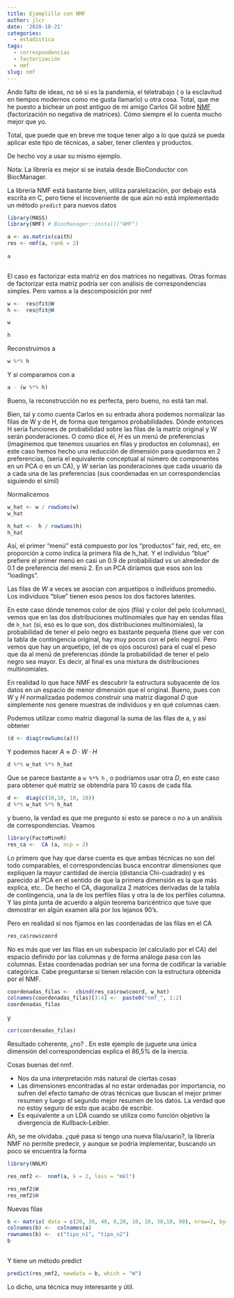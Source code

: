 ```yaml
---
title: Ejemplillo con NMF
author: jlcr
date: '2020-10-21'
categories:
  - estadística
tags:
  - correspondencias
  - factorización
  - nmf
slug: nmf
---
```


Ando falto de ideas, no sé si es la pandemia, el teletrabajo ( o la esclavitud en tiempos modernos como me gusta llamarlo) u otra cosa. Total, que me he puesto a bichear un post antiguo de mi amigo Carlos Gil sobre [NMF](https://www.datanalytics.com/2014/06/19/factorizaciones-positivas-de-matrices-igualmente-positivas/) (factorización no negativa de matrices). Cómo siempre el lo cuenta mucho mejor que yo.

Total, que puede que en breve me toque tener algo a lo que quizá se pueda aplicar este tipo de técnicas, a saber, tener clientes y productos.

De hecho voy a usar su mismo ejemplo.

Nota: La librería es mejor si se instala desde BioConductor con BiocManager.

La librería NMF está bastante bien, utiliza paralelización, por debajo está escrita en C, pero tiene el incoveniente de que aún no está implementado un método `predict` para nuevos datos

```r
library(MASS)
library(NMF) # BiocManager::install("NMF")

a <- as.matrix(caith)
res <- nmf(a, rank = 2)
 
a
 
```

El caso es factorizar esta matriz en dos matrices no negativas. Otras formas de factorizar esta matriz podría ser con análisis de correspondencias simples. Pero vamos a la descomposición por nmf

```r
w <-  res@fit@W
h <-  res@fit@H
```

```r
w 

```

```r
h
```

Reconstruimos a

```r
w %*% h
```

Y si comparamos con a

```r
a - (w %*% h)
```

Bueno, la reconstrucción no es perfecta, pero bueno, no está tan mal.

Bien, tal y como cuenta Carlos en su entrada ahora podemos normalizar las filas de W y de H, de forma que tengamos probabilidades. Dónde entonces H sería funciones de probabilidad sobre las filas de la matriz original y W serán ponderaciones. O como dice él, *H* es un menú de preferencias (imaginemos que tenemos usuarios en filas y productos en columnas), en este caso hemos hecho una reducción de dimensión para quedarnos en 2 preferencias, (sería el equivalente conceptual al número de componentes en un PCA o en un CA), y *W* serían las ponderaciones que cada usuario da a cada una de las preferencias (sus coordenadas en un correspondencias siguiendo el símil)

Normalicemos

```r
w_hat <- w / rowSums(w)
w_hat
```

```r
h_hat <-  h / rowSums(h)
h_hat
```

Así, el primer "menú" está compuesto por los "productos" fair, red, etc, en proporción a como indica la primera fila de h_hat. Y el individuo "blue" prefiere el primer menú en casi un 0.9 de probabilidad vs un  alrededor de 0.1 de preferencia del menú 2. En un PCA diríamos que esos son los "loadings". 

Las filas de *W* a veces se asocian con arquetipos o individuos promedio. Los individuos "blue" tienen esos pesos los dos factores latentes.

En este caso dónde tenemos color de ojos (fila) y color del pelo (columnas), vemos que en las dos distribuciones multinomiales  que hay en sendas filas de `h_hat` (si, eso es lo que son, dos distribuciones multinomiales), la probabilidad de tener el pelo negro es bastante pequeña (tiene que ver con la tabla de contingencia original, hay muy pocos con el pelo negro). 
Pero vemos que hay un arquetipo, (el de os ojos oscuros) para el cual el peso que da al menú de preferencias dónde la probabilidad de tener el pelo negro sea mayor. Es decir, al final es una mixtura de distribuciones multinomiales.

En realidad lo que hace NMF es descubrir la estructura subyacente de los datos en un espacio de menor dimensión que el original. Bueno, pues con *W* y *H* normalizadas podemos construir una matriz diagonal *D* que simplemente nos genere muestras de individuos y en qué columnas caen.

Podemos utilizar como matriz diagonal la suma de las filas de a, y así obtener

```r
(d <- diag(rowSums(a)))
```

Y podemos hacer $A \approx D \cdot W \cdot H$


```r
d %*% w_hat %*% h_hat
```

Que se parece bastante a `w %*% h` , o podríamos usar otra *D*, en este caso para obtener qué matriz se obtendría para 10 casos de cada fila. 

```r
d <-  diag(c(10,10, 10, 10))
d %*% w_hat %*% h_hat

```

y bueno, la verdad es que me pregunto si esto se parece o no a un análisis de correspondencias. Veamos

```r
library(FactoMineR)
res_ca <-  CA (a, ncp = 2)
```
Lo primero que hay que darse cuenta es que ambas técnicas no son del todo comparables, el correspondencias busca encontrar dimensiones que expliquen la mayor cantidad de inercia (distancia Chi-cuadrado) y es parecido al PCA en el sentido de que la primera dimensión es la que más explica, etc.. De hecho el CA, diagonaliza 2 matrices derivadas de la tabla de contingencia, una la de los perfiles filas y otra la de los perfiles columna. Y las pinta junta de acuerdo a algún teorema baricéntrico que tuve que demostrar en algún examen allá por los lejanos 90's. 

Pero en realidad si nos fijamos en las coordenadas de las filas en el CA

```r
res_ca$row$coord
```

No es más que ver las filas en un subespacio (el calculado por el CA) del espacio definido por las columnas  y de forma análoga pasa con las columnas. Estas coordenadas podrían ser una forma de codificar la variable categórica. Cabe preguntarse si tienen relación con la estructura obtenida por el NMF. 

```r
coordenadas_filas <-  cbind(res_ca$row$coord, w_hat)
colnames(coordenadas_filas)[3:4] <-  paste0("nmf_", 1:2)
coordenadas_filas
```

y 
```r
cor(coordenadas_filas)
```

Resultado coherente, ¿no? . En este ejemplo de juguete una única dimensión del correspondencias explica el 86,5% de la inercia. 

Cosas buenas del nmf.

* Nos da una interpretación más natural de ciertas cosas
* Las dimensiones encontradas al no estar ordenadas por importancia, no sufren del efecto tamaño de otras técnicas que buscan el mejor primer resumen y luego el segundo mejor resumen de los datos. La verdad que no estoy seguro de esto que acabo de escribir. 
* Es equivalente a un LDA cuando se utiliza como función objetivo la divergencia de Kullback-Leibler. 


Ah, se me olvidaba. ¿qué pasa si tengo una nueva fila/usario?, la librería NMF no permite predecir, y aunque se podría implementar, buscando un poco se encuentra la forma

```r
library(NNLM)

res_nmf2 <-  nnmf(a, k = 2, loss = "mkl")
```

```r
res_nmf2$W
res_nmf2$H
```

Nuevas filas

```r

b <- matrix( data = c(20, 30, 40, 0,20, 10, 10, 30,10, 90), nrow=2, byrow = TRUE)
colnames(b) <-  colnames(a)
rownames(b) <-  c("tipo_n1", "tipo_n2")
b
             

```

Y tiene un método predict

```r
predict(res_nmf2, newdata = b, which = "W")
```

Lo dicho, una técnica muy interesante y útil. 
